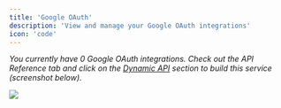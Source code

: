 ```yaml
---
title: 'Google OAuth'
description: 'View and manage your Google OAuth integrations'
icon: 'code'
---
```


_You currently have 0 Google OAuth integrations. Check out the API Reference tab and click on the [Dynamic API](/api-reference/) section to build this service (screenshot below)._

<Frame>
  <img src="/images/checks-passed.png" style={{ borderRadius: '0.5rem' }} />
</Frame>

